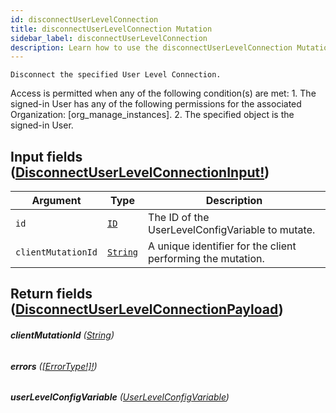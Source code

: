 ```yaml
---
id: disconnectUserLevelConnection
title: disconnectUserLevelConnection Mutation
sidebar_label: disconnectUserLevelConnection
description: Learn how to use the disconnectUserLevelConnection Mutation for Prismatic's API.
---
```


    Disconnect the specified User Level Connection.

Access is permitted when any of the following condition(s) are met: 1. The signed-in User has any of the following permissions for the associated Organization: [org_manage_instances]. 2. The specified object is the signed-in User.

## Input fields ([DisconnectUserLevelConnectionInput!](api/schema/input_object/DisconnectUserLevelConnectionInput.mdx))

| Argument           | Type                                     | Description                                                 |
| ------------------ | ---------------------------------------- | ----------------------------------------------------------- |
| `id`               | [`ID`](api/schema/scalar/ID.mdx)         | The ID of the UserLevelConfigVariable to mutate.            |
| `clientMutationId` | [`String`](api/schema/scalar/String.mdx) | A unique identifier for the client performing the mutation. |

## Return fields ([DisconnectUserLevelConnectionPayload](api/schema/object/DisconnectUserLevelConnectionPayload.mdx))

###### <b>clientMutationId</b> ([String](api/schema/scalar/String.mdx))

###### <b>errors</b> ([[ErrorType!]!](api/schema/object/ErrorType.mdx))

###### <b>userLevelConfigVariable</b> ([UserLevelConfigVariable](api/schema/object/UserLevelConfigVariable.mdx))
